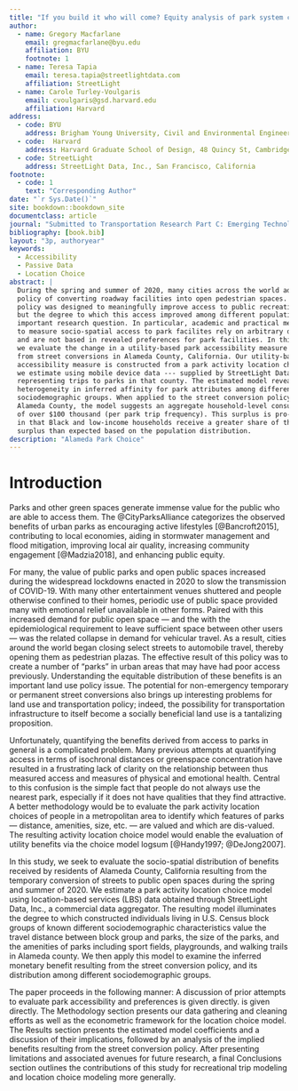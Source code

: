 ```yaml
---
title: "If you build it who will come? Equity analysis of park system changes using passive origin-destination data"
author:
  - name: Gregory Macfarlane
    email: gregmacfarlane@byu.edu
    affiliation: BYU
    footnote: 1
  - name: Teresa Tapia
    email: teresa.tapia@streetlightdata.com
    affiliation: StreetLight
  - name: Carole Turley-Voulgaris
    email: cvoulgaris@gsd.harvard.edu
    affiliation: Harvard
address:
  - code: BYU
    address: Brigham Young University, Civil and Environmental Engineering Department, 430 Engineering Building, Provo, Utah 84602
  - code:  Harvard
    address: Harvard Graduate School of Design, 48 Quincy St, Cambridge, Massachussetts 02138
  - code: StreetLight
    address: StreetLight Data, Inc., San Francisco, California
footnote:
  - code: 1
    text: "Corresponding Author"
date: "`r Sys.Date()`"
site: bookdown::bookdown_site
documentclass: article
journal: "Submitted to Transportation Research Part C: Emerging Technologies"
bibliography: [book.bib]
layout: "3p, authoryear"
keywords:
  - Accessibility
  - Passive Data
  - Location Choice
abstract: |
  During the spring and summer of 2020, many cities across the world adopted a
  policy of converting roadway facilities into open pedestrian spaces. This
  policy was designed to meaningfully improve access to public recreation areas, 
  but the degree to which this access improved among different populations is an
  important research question. In particular, academic and practical methods 
  to measure socio-spatial access to park facilites rely on arbitrary definitions
  and are not based in revealed preferences for park facilities. In this study,
  we evaluate the change in a utility-based park accessibility measure resulting 
  from street conversions in Alameda County, California. Our utility-based 
  accessibility measure is constructed from a park activity location choice model
  we estimate using mobile device data --- supplied by StreetLight Data, Inc. ---
  representing trips to parks in that county. The estimated model reveals
  heterogeneity in inferred affinity for park attributes among different
  sociodemographic groups. When applied to the street conversion policy in 
  Alameda County, the model suggests an aggregate household-level consumer surplus
  of over $100 thousand (per park trip frequency). This surplus is pro-social
  in that Black and low-income households receive a greater share of the 
  surplus than expected based on the population distribution. 
description: "Alameda Park Choice"
---
```


# Introduction {#intro}
Parks and other green spaces generate immense value for the public who are able
to access them. The @CityParksAlliance categorizes the observed benefits of
urban parks as encouraging active lifestyles [@Bancroft2015], contributing to
local economies, aiding in stormwater management and flood mitigation,
improving local air quality, increasing community engagement [@Madzia2018], and
enhancing public equity.

For many, the value of public parks and open public spaces increased during the
widespread lockdowns enacted in 2020 to slow the transmission of COVID-19. With
many other entertainment venues shuttered and people otherwise confined to their
homes, periodic use of public space provided many with emotional relief
unavailable in other forms. Paired with this increased demand for public open
space --- and the with the epidemiological requirement to leave sufficient space
between other users --- was the related collapse in demand for vehicular travel.
As a result, cities around the world began closing select streets to automobile
travel, thereby opening them as pedestrian plazas. The effective result of this
policy was to create a number of "parks" in urban areas that may have had
poor access previously. Understanding the equitable distribution of these
benefits is an important land use policy issue. The potential for non-emergency
temporary or permanent street conversions also brings up interesting problems
for land use and transportation policy; indeed, the possibility for
transportation infrastructure to itself become a socially beneficial land use is
a tantalizing proposition.

Unfortunately, quantifying the benefits derived from access to parks in general
is a complicated problem. Many previous attempts at quantifying access in terms
of isochronal distances or greenspace concentration have resulted in a
frustrating lack of clarity on the relationship between thus measured access and
measures of physical and emotional health. Central to this confusion is the
simple fact that people do not always use the nearest park, especially if it
does not have qualities that they find attractive. A better methodology would be
to evaluate the park activity location choices of people in a metropolitan area
to identify which features of parks --- distance, amenities, size, etc. --- are
valued and which are dis-valued. The resulting activity location choice model
would enable the evaluation of utility benefits via the choice model logsum 
[@Handy1997; @DeJong2007].

In this study, we seek to evaluate the socio-spatial distribution of benefits
received by residents of Alameda County, California resulting from the 
temporary conversion of streets to public open spaces during the spring and summer
of 2020. We estimate a park activity location choice model using location-based
services (LBS) data obtained through StreetLight Data, Inc., a commercial data 
aggregator. The resulting model illuminates the degree to which constructed
individuals living in U.S. Census block groups of known different sociodemographic
characteristics value the travel distance between block group and parks, the
size of the parks, and the amenities of parks including sport fields,
playgrounds, and walking trails in Alameda county. We then apply this model to
examine the inferred monetary benefit resulting from the street conversion
policy, and its distribution among different sociodemographic groups.

The paper proceeds in the following manner: A discussion of prior attempts to
evaluate park accessibility and preferences is given directly. 
is given directly. The Methodology section presents our data gathering and
cleaning efforts as well as the econometric framework for the location choice
model. The Results section presents the estimated model coefficients and a
discussion of their implications, followed by an analysis of the implied 
benefits resulting from the street conversion policy. After presenting
limitations and associated avenues for future research, a final Conclusions
section outlines the contributions of this study for recreational trip modeling
and location choice modeling more generally.